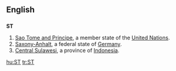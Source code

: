 {{see|st|-st|.st|S t}}
==English==
==={{abbreviation}}===
'''ST'''
#[[Sao Tome and Principe]], a member state of the [[United Nations]].
#[[Saxony-Anhalt]], a federal state of [[Germany]].
#[[Central Sulawesi]], a province of [[Indonesia]].

[[hu:ST]]
[[tr:ST]]